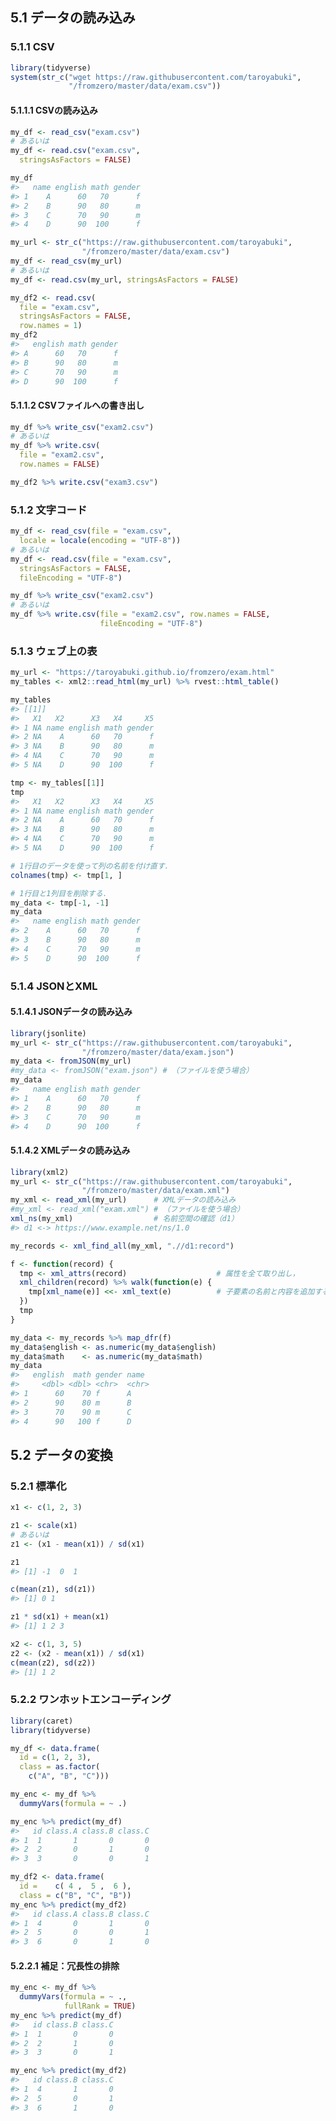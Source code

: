 ## 5.1 データの読み込み

### 5.1.1 CSV

```r
library(tidyverse)
system(str_c("wget https://raw.githubusercontent.com/taroyabuki",
             "/fromzero/master/data/exam.csv"))
```

#### 5.1.1.1 CSVの読み込み

```r
my_df <- read_csv("exam.csv")
# あるいは
my_df <- read.csv("exam.csv",
  stringsAsFactors = FALSE)

my_df
#>   name english math gender
#> 1    A      60   70      f
#> 2    B      90   80      m
#> 3    C      70   90      m
#> 4    D      90  100      f
```

```r
my_url <- str_c("https://raw.githubusercontent.com/taroyabuki",
                "/fromzero/master/data/exam.csv")
my_df <- read_csv(my_url)
# あるいは
my_df <- read.csv(my_url, stringsAsFactors = FALSE)
```

```r
my_df2 <- read.csv(
  file = "exam.csv",
  stringsAsFactors = FALSE,
  row.names = 1)
my_df2
#>   english math gender
#> A      60   70      f
#> B      90   80      m
#> C      70   90      m
#> D      90  100      f
```

#### 5.1.1.2 CSVファイルへの書き出し

```r
my_df %>% write_csv("exam2.csv")
# あるいは
my_df %>% write.csv(
  file = "exam2.csv",
  row.names = FALSE)
```

```r
my_df2 %>% write.csv("exam3.csv")
```

### 5.1.2 文字コード

```r
my_df <- read_csv(file = "exam.csv",
  locale = locale(encoding = "UTF-8"))
# あるいは
my_df <- read.csv(file = "exam.csv",
  stringsAsFactors = FALSE,
  fileEncoding = "UTF-8")
```

```r
my_df %>% write_csv("exam2.csv")
# あるいは
my_df %>% write.csv(file = "exam2.csv", row.names = FALSE,
                    fileEncoding = "UTF-8")
```

### 5.1.3 ウェブ上の表

```r
my_url <- "https://taroyabuki.github.io/fromzero/exam.html"
my_tables <- xml2::read_html(my_url) %>% rvest::html_table()
```

```r
my_tables
#> [[1]]
#>   X1   X2      X3   X4     X5
#> 1 NA name english math gender
#> 2 NA    A      60   70      f
#> 3 NA    B      90   80      m
#> 4 NA    C      70   90      m
#> 5 NA    D      90  100      f
```

```r
tmp <- my_tables[[1]]
tmp
#>   X1   X2      X3   X4     X5
#> 1 NA name english math gender
#> 2 NA    A      60   70      f
#> 3 NA    B      90   80      m
#> 4 NA    C      70   90      m
#> 5 NA    D      90  100      f
```

```r
# 1行目のデータを使って列の名前を付け直す．
colnames(tmp) <- tmp[1, ]

# 1行目と1列目を削除する．
my_data <- tmp[-1, -1]
my_data
#>   name english math gender
#> 2    A      60   70      f
#> 3    B      90   80      m
#> 4    C      70   90      m
#> 5    D      90  100      f
```

### 5.1.4 JSONとXML

#### 5.1.4.1 JSONデータの読み込み

```r
library(jsonlite)
my_url <- str_c("https://raw.githubusercontent.com/taroyabuki",
                "/fromzero/master/data/exam.json")
my_data <- fromJSON(my_url)
#my_data <- fromJSON("exam.json") # （ファイルを使う場合）
my_data
#>   name english math gender
#> 1    A      60   70      f
#> 2    B      90   80      m
#> 3    C      70   90      m
#> 4    D      90  100      f
```

#### 5.1.4.2 XMLデータの読み込み

```r
library(xml2)
my_url <- str_c("https://raw.githubusercontent.com/taroyabuki",
                "/fromzero/master/data/exam.xml")
my_xml <- read_xml(my_url)      # XMLデータの読み込み
#my_xml <- read_xml("exam.xml") # （ファイルを使う場合）
xml_ns(my_xml)                  # 名前空間の確認（d1）
#> d1 <-> https://www.example.net/ns/1.0
```

```r
my_records <- xml_find_all(my_xml, ".//d1:record")
```

```r
f <- function(record) {
  tmp <- xml_attrs(record)                    # 属性を全て取り出し，
  xml_children(record) %>% walk(function(e) {
    tmp[xml_name(e)] <<- xml_text(e)          # 子要素の名前と内容を追加する．
  })
  tmp
}
```

```r
my_data <- my_records %>% map_dfr(f)
my_data$english <- as.numeric(my_data$english)
my_data$math    <- as.numeric(my_data$math)
my_data
#>   english  math gender name
#>     <dbl> <dbl> <chr>  <chr>
#> 1      60    70 f      A
#> 2      90    80 m      B
#> 3      70    90 m      C
#> 4      90   100 f      D
```


## 5.2 データの変換

### 5.2.1 標準化

```r
x1 <- c(1, 2, 3)

z1 <- scale(x1)
# あるいは
z1 <- (x1 - mean(x1)) / sd(x1)

z1
#> [1] -1  0  1
```

```r
c(mean(z1), sd(z1))
#> [1] 0 1
```

```r
z1 * sd(x1) + mean(x1)
#> [1] 1 2 3
```

```r
x2 <- c(1, 3, 5)
z2 <- (x2 - mean(x1)) / sd(x1)
c(mean(z2), sd(z2))
#> [1] 1 2
```

### 5.2.2 ワンホットエンコーディング

```r
library(caret)
library(tidyverse)

my_df <- data.frame(
  id = c(1, 2, 3),
  class = as.factor(
    c("A", "B", "C")))

my_enc <- my_df %>%
  dummyVars(formula = ~ .)

my_enc %>% predict(my_df)
#>   id class.A class.B class.C
#> 1  1       1       0       0
#> 2  2       0       1       0
#> 3  3       0       0       1
```

```r
my_df2 <- data.frame(
  id =    c( 4 ,  5 ,  6 ),
  class = c("B", "C", "B"))
my_enc %>% predict(my_df2)
#>   id class.A class.B class.C
#> 1  4       0       1       0
#> 2  5       0       0       1
#> 3  6       0       1       0
```

#### 5.2.2.1 補足：冗長性の排除

```r
my_enc <- my_df %>%
  dummyVars(formula = ~ .,
            fullRank = TRUE)
my_enc %>% predict(my_df)
#>   id class.B class.C
#> 1  1       0       0
#> 2  2       1       0
#> 3  3       0       1

my_enc %>% predict(my_df2)
#>   id class.B class.C
#> 1  4       1       0
#> 2  5       0       1
#> 3  6       1       0
```


